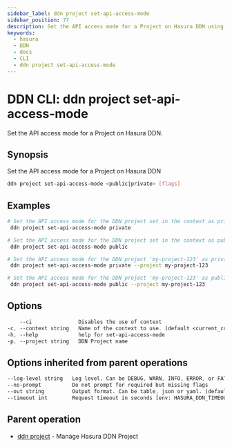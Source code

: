 ```yaml
---
sidebar_label: ddn project set-api-access-mode
sidebar_position: 77
description: Set the API access mode for a Project on Hasura DDN using the DDN CLI
keywords:
  - hasura
  - DDN
  - docs
  - CLI
  - ddn project set-api-access-mode
---
```


# DDN CLI: ddn project set-api-access-mode

Set the API access mode for a Project on Hasura DDN.

## Synopsis

Set the API access mode for a Project on Hasura DDN

```bash
ddn project set-api-access-mode <public|private> [flags]
```

## Examples

```bash
# Set the API access mode for the DDN project set in the context as private
 ddn project set-api-access-mode private

# Set the API access mode for the DDN project set in the context as public
 ddn project set-api-access-mode public

# Set the API access mode for the DDN project 'my-project-123' as private
 ddn project set-api-access-mode private --project my-project-123

# Set the API access mode for the DDN project 'my-project-123' as public
 ddn project set-api-access-mode public --project my-project-123
```

## Options

```sass
    --ci               Disables the use of context
-c, --context string   Name of the context to use. (default <current_context>)
-h, --help             help for set-api-access-mode
-p, --project string   DDN Project name
```

## Options inherited from parent operations

```sass
--log-level string   Log level. Can be DEBUG, WARN, INFO, ERROR, or FATAL. (default "INFO")
--no-prompt          Do not prompt for required but missing flags
--out string         Output format. Can be table, json or yaml. (default "table")
--timeout int        Request timeout in seconds [env: HASURA_DDN_TIMEOUT] (default 100)
```

## Parent operation

- [ddn project](/reference/cli/commands/ddn_project) - Manage Hasura DDN Project
